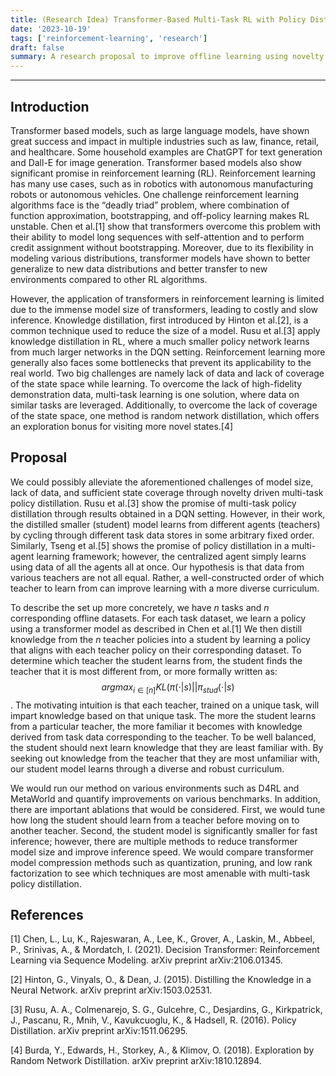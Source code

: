 ```yaml
---
title: (Research Idea) Transformer-Based Multi-Task RL with Policy Distillation
date: '2023-10-19'
tags: ['reinforcement-learning', 'research']
draft: false
summary: A research proposal to improve offline learning using novelty driven policy distillation
---
```


---

## Introduction

Transformer based models, such as large language models, have shown great success
and impact in multiple industries such as law, finance, retail, and healthcare.
Some household examples are ChatGPT for text generation and Dall-E for image
generation. Transformer based models also show significant promise in
reinforcement learning (RL). Reinforcement learning has many use cases, such as in
robotics with autonomous manufacturing robots or autonomous vehicles. One
challenge reinforcement learning algorithms face is the “deadly triad” problem,
where combination of function approximation, bootstrapping, and off-policy
learning makes RL unstable. Chen et al.[1] show that transformers overcome this
problem with their ability to model long sequences with self-attention and to
perform credit assignment without bootstrapping. Moreover, due to its flexibility
in modeling various distributions, transformer models have shown to better
generalize to new data distributions and better transfer to new environments
compared to other RL algorithms.

However, the application of transformers in reinforcement learning is limited due
to the immense model size of transformers, leading to costly and slow inference.
Knowledge distillation, first introduced by Hinton et al.[2], is a common technique
used to reduce the size of a model. Rusu et al.[3] apply knowledge distillation in RL,
where a much smaller policy network learns from much larger networks in the DQN
setting. Reinforcement learning more generally also faces some bottlenecks that
prevent its applicability to the real world. Two big challenges are namely lack of
data and lack of coverage of the state space while learning. To overcome the lack
of high-fidelity demonstration data, multi-task learning is one solution, where
data on similar tasks are leveraged. Additionally, to overcome the lack of
coverage of the state space, one method is random network distillation, which
offers an exploration bonus for visiting more novel states.[4]

## Proposal

We could possibly alleviate the aforementioned challenges of model size, lack of
data, and sufficient state coverage through novelty driven multi-task policy
distillation. Rusu et al.[3] show the promise of multi-task policy distillation
through results obtained in a DQN setting. However, in their work, the distilled
smaller (student) model learns from different agents (teachers) by cycling
through different task data stores in some arbitrary fixed order. Similarly,
Tseng et al.[5] shows the promise of policy distillation in a multi-agent learning
framework; however, the centralized agent simply learns using data of all the
agents all at once. Our hypothesis is that data from various teachers are not all
equal. Rather, a well-constructed order of which teacher to learn from can improve
learning with a more diverse curriculum.

To describe the set up more concretely, we have $n$ tasks and $n$ corresponding offline
datasets. For each task dataset, we learn a policy using a transformer model as
described in Chen et al.[1] We then distill knowledge from the $n$ teacher policies
into a student by learning a policy that aligns with each teacher policy on their
corresponding dataset. To determine which teacher the student learns from, the
student finds the teacher that it is most different from, or more formally written
as: $$argmax_{i \in [n]} KL(\pi(\cdot | s) || \pi_{stud}(\cdot | s)$$. The motivating intuition is that each teacher, trained on a unique task,
will impart knowledge based on that unique task. The more the student learns from
a particular teacher, the more familiar it becomes with knowledge derived from
task data corresponding to the teacher. To be well balanced, the student should
next learn knowledge that they are least familiar with. By seeking out knowledge
from the teacher that they are most unfamiliar with, our student model learns
through a diverse and robust curriculum.

We would run our method on various environments such as D4RL and MetaWorld and
quantify improvements on various benchmarks. In addition, there are important
ablations that would be considered. First, we would tune how long the student
should learn from a teacher before moving on to another teacher. Second, the
student model is significantly smaller for fast inference; however, there are
multiple methods to reduce transformer model size and improve inference speed. We
would compare transformer model compression methods such as quantization, pruning,
and low rank factorization to see which techniques are most amenable with
multi-task policy distillation.

## References

[1] Chen, L., Lu, K., Rajeswaran, A., Lee, K., Grover, A., Laskin, M., Abbeel, P., Srinivas, A., & Mordatch, I. (2021). Decision Transformer: Reinforcement Learning via Sequence Modeling. arXiv preprint arXiv:2106.01345.

[2] Hinton, G., Vinyals, O., & Dean, J. (2015). Distilling the Knowledge in a Neural Network. arXiv preprint arXiv:1503.02531.

[3] Rusu, A. A., Colmenarejo, S. G., Gulcehre, C., Desjardins, G., Kirkpatrick, J., Pascanu, R., Mnih, V., Kavukcuoglu, K., & Hadsell, R. (2016). Policy Distillation. arXiv preprint arXiv:1511.06295.

[4] Burda, Y., Edwards, H., Storkey, A., & Klimov, O. (2018). Exploration by Random Network Distillation. arXiv preprint arXiv:1810.12894.
